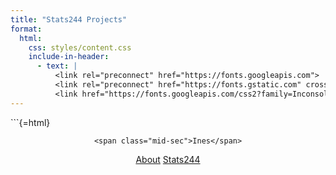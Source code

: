 ```yaml
---
title: "Stats244 Projects"
format: 
  html:
    css: styles/content.css
    include-in-header:
      - text: |
          <link rel="preconnect" href="https://fonts.googleapis.com">
          <link rel="preconnect" href="https://fonts.gstatic.com" crossorigin>
          <link href="https://fonts.googleapis.com/css2?family=Inconsolata&display=swap" rel="stylesheet">
---
```


```{=html}
<header class="header-flex">
  <div class="left-sec">
    <span class="mid-sec">Ines</span>
  </div>
  <nav class="right-sec">
    <a class="about-header" href="index.html">About</a>
    <a class="stats244-header" href="stats244.html">Stats244</a>
  </nav>
</header>